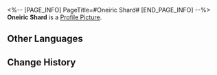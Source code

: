 <%-- [PAGE_INFO]
PageTitle=#Oneiric Shard#
[END_PAGE_INFO] --%>
{{Item Infobox
|id          = 3
|image       = Item Oneiric Shard.png
|type        = Rare Currency
|invCategory = 
|rarity      = 5
|effect      = 
|description = Crystallized lights floating in the sea of stars, pulsing with the residual dream of an ancient Leviathan. Everything of the old world turned in the end into candlelight that illuminates the darkness ahead.
}}
'''Oneiric Shard''' is a [[Profile Picture]].

==Other Languages==
{{Other Languages
|en   = Oneiric Shard
|zhs  = 古老梦华
|zht  = 古老夢華
|ja   = 往日の夢華
|ko   = 오래된 꿈
|es   = Esquirla onírica
|fr   = Éclat onirique
|ru   = Сущность древних снов
|th   = Oneiric Shard
|vi   = Mộng Ước Viễn Cổ
|de   = Traumsplitter
|id   = Oneiric Shard
|pt   = Fragmento Onírico
}}

==Change History==
{{Change History|1.0}}
